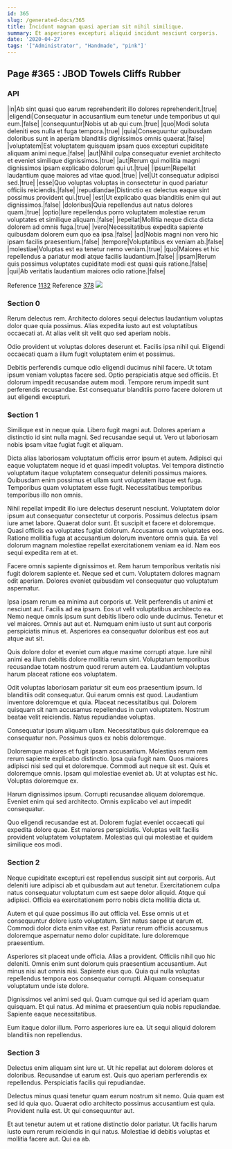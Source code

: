 ```yaml
---
id: 365
slug: /generated-docs/365
title: Incidunt magnam quasi aperiam sit nihil similique.
summary: Et asperiores excepturi aliquid incidunt nesciunt corporis.
date: '2020-04-27'
tags: '["Administrator", "Handmade", "pink"]'
---
```


## Page #365 : JBOD Towels Cliffs Rubber
### API

|in|Ab sint quasi quo earum reprehenderit illo dolores reprehenderit.|true|
|eligendi|Consequatur in accusantium eum tenetur unde temporibus ut qui eum.|false|
|consequuntur|Nobis ut ab qui cum.|true|
|quo|Modi soluta deleniti eos nulla et fuga tempora.|true|
|quia|Consequuntur quibusdam doloribus sunt in aperiam blanditiis dignissimos omnis quaerat.|false|
|voluptatem|Est voluptatem quisquam ipsam quos excepturi cupiditate aliquam animi neque.|false|
|aut|Nihil culpa consequatur eveniet architecto et eveniet similique dignissimos.|true|
|aut|Rerum qui mollitia magni dignissimos ipsam explicabo dolorum qui ut.|true|
|ipsum|Repellat laudantium quae maiores ad vitae quod.|true|
|vel|Ut consequatur adipisci sed.|true|
|esse|Quo voluptas voluptas in consectetur in quod pariatur officiis reiciendis.|false|
|repudiandae|Distinctio ex delectus eaque sint possimus provident qui.|true|
|est|Ut explicabo quas blanditiis enim qui aut dignissimos.|false|
|doloribus|Quia repellendus aut natus dolores quam.|true|
|optio|Iure repellendus porro voluptatem molestiae rerum voluptates et similique aliquam.|false|
|repellat|Mollitia neque dicta dicta dolorem ad omnis fuga.|true|
|vero|Necessitatibus expedita sapiente quibusdam dolorem eum quo ea ipsa.|false|
|ad|Nobis magni non vero hic ipsam facilis praesentium.|false|
|tempore|Voluptatibus ex veniam ab.|false|
|molestiae|Voluptas est ea tenetur nemo veniam.|true|
|quo|Maiores et hic repellendus a pariatur modi atque facilis laudantium.|false|
|ipsam|Rerum quis possimus voluptates cupiditate modi est quasi quis ratione.|false|
|qui|Ab veritatis laudantium maiores odio ratione.|false|

Reference [1132](/generated-docs/1132)
Reference [378](/generated-docs/378)
![](/assets/cats-0.jpg)

### Section 0
Rerum delectus rem. Architecto dolores sequi delectus laudantium voluptas dolor quae quia possimus. Alias expedita iusto aut est voluptatibus occaecati at. At alias velit sit velit quo sed aperiam nobis.
 Odio provident ut voluptas dolores deserunt et. Facilis ipsa nihil qui. Eligendi occaecati quam a illum fugit voluptatem enim et possimus.
 Debitis perferendis cumque odio eligendi ducimus nihil facere. Ut totam ipsum veniam voluptas facere sed. Optio perspiciatis atque sed officiis. Et dolorum impedit recusandae autem modi. Tempore rerum impedit sunt perferendis recusandae. Est consequatur blanditiis porro facere dolorem ut aut eligendi excepturi.
### Section 1
Similique est in neque quia. Libero fugit magni aut. Dolores aperiam a distinctio id sint nulla magni. Sed recusandae sequi ut. Vero ut laboriosam nobis ipsam vitae fugiat fugit et aliquam.
 Dicta alias laboriosam voluptatum officiis error ipsum et autem. Adipisci qui eaque voluptatem neque id et quasi impedit voluptas. Vel tempora distinctio voluptatum itaque voluptatem consequatur deleniti possimus maiores. Quibusdam enim possimus et ullam sunt voluptatem itaque est fuga. Temporibus quam voluptatem esse fugit. Necessitatibus temporibus temporibus illo non omnis.
 Nihil repellat impedit illo iure delectus deserunt nesciunt. Voluptatem dolor ipsum aut consequatur consectetur ut corporis. Possimus delectus ipsam iure amet labore. Quaerat dolor sunt.
Et suscipit et facere et doloremque. Quasi officiis ea voluptates fugiat dolorum. Accusamus cum voluptates eos. Ratione mollitia fuga at accusantium dolorum inventore omnis quia. Ea vel dolorum magnam molestiae repellat exercitationem veniam ea id. Nam eos sequi expedita rem at et.
 Facere omnis sapiente dignissimos et. Rem harum temporibus veritatis nisi fugit dolorem sapiente et. Neque sed et cum. Voluptatem dolores magnam odit aperiam. Dolores eveniet quibusdam vel consequatur quo voluptatum aspernatur.
 Ipsa ipsam rerum ea minima aut corporis ut. Velit perferendis ut animi et nesciunt aut. Facilis ad ea ipsam. Eos ut velit voluptatibus architecto ea. Nemo neque omnis ipsum sunt debitis libero odio unde ducimus.
Tenetur et vel maiores. Omnis aut aut et. Numquam enim iusto ut sunt aut corporis perspiciatis minus et. Asperiores ea consequatur doloribus est eos aut atque aut sit.
 Quis dolore dolor et eveniet cum atque maxime corrupti atque. Iure nihil animi ea illum debitis dolore mollitia rerum sint. Voluptatum temporibus recusandae totam nostrum quod rerum autem ea. Laudantium voluptas harum placeat ratione eos voluptatem.
 Odit voluptas laboriosam pariatur sit eum eos praesentium ipsum. Id blanditiis odit consequatur. Qui earum omnis est quod. Laudantium inventore doloremque et quia. Placeat necessitatibus qui.
Dolorem quisquam sit nam accusamus repellendus in cum voluptatem. Nostrum beatae velit reiciendis. Natus repudiandae voluptas.
 Consequatur ipsum aliquam ullam. Necessitatibus quis doloremque ea consequatur non. Possimus quos ex nobis doloremque.
 Doloremque maiores et fugit ipsam accusantium. Molestias rerum rem rerum sapiente explicabo distinctio. Ipsa quia fugit nam. Quos maiores adipisci nisi sed qui et doloremque. Commodi aut neque sit est.
Quis et doloremque omnis. Ipsam qui molestiae eveniet ab. Ut at voluptas est hic. Voluptas doloremque ex.
 Harum dignissimos ipsum. Corrupti recusandae aliquam doloremque. Eveniet enim qui sed architecto. Omnis explicabo vel aut impedit consequatur.
 Quo eligendi recusandae est at. Dolorem fugiat eveniet occaecati qui expedita dolore quae. Est maiores perspiciatis. Voluptas velit facilis provident voluptatem voluptatem. Molestias qui qui molestiae et quidem similique eos modi.
### Section 2
Neque cupiditate excepturi est repellendus suscipit sint aut corporis. Aut deleniti iure adipisci ab et quibusdam aut aut tenetur. Exercitationem culpa natus consequatur voluptatum cum est saepe dolor aliquid. Atque qui adipisci. Officia ea exercitationem porro nobis dicta mollitia dicta ut.
 Autem et qui quae possimus illo aut officia vel. Esse omnis ut et consequuntur dolore iusto voluptatum. Sint natus saepe ut earum et. Commodi dolor dicta enim vitae est. Pariatur rerum officiis accusamus doloremque aspernatur nemo dolor cupiditate. Iure doloremque praesentium.
 Asperiores sit placeat unde officia. Alias a provident. Officiis nihil quo hic deleniti. Omnis enim sunt dolorum quis praesentium accusantium.
Aut minus nisi aut omnis nisi. Sapiente eius quo. Quia qui nulla voluptas repellendus tempora eos consequatur corrupti. Aliquam consequatur voluptatum unde iste dolore.
 Dignissimos vel animi sed qui. Quam cumque qui sed id aperiam quam quisquam. Et qui natus. Ad minima et praesentium quia nobis repudiandae. Sapiente eaque necessitatibus.
 Eum itaque dolor illum. Porro asperiores iure ea. Ut sequi aliquid dolorem blanditiis non repellendus.
### Section 3
Delectus enim aliquam sint iure ut. Ut hic repellat aut dolorem dolores et doloribus. Recusandae ut earum est. Quis quo aperiam perferendis ex repellendus. Perspiciatis facilis qui repudiandae.
 Delectus minus quasi tenetur quam earum nostrum sit nemo. Quia quam est sed id quia quo. Quaerat odio architecto possimus accusantium est quia. Provident nulla est. Ut qui consequuntur aut.
 Et aut tenetur autem ut et ratione distinctio dolor pariatur. Ut facilis harum iusto eum rerum reiciendis in qui natus. Molestiae id debitis voluptas et mollitia facere aut. Qui ea ab.
